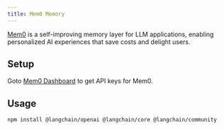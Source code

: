 ```yaml
---
title: Mem0 Memory
---
```


[Mem0](https://github.com/mem0ai/mem0) is a self-improving memory layer for LLM applications, enabling personalized AI experiences that save costs and delight users.

## Setup

Goto [Mem0 Dashboard](https://app.mem0.ai) to get API keys for Mem0.

## Usage



```bash npm
npm install @langchain/openai @langchain/core @langchain/community
```

<Mem0 />
